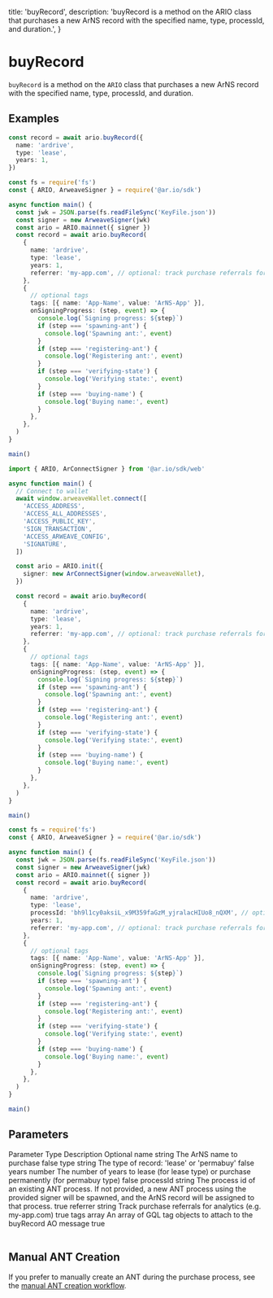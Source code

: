   title: 'buyRecord',
  description:
    'buyRecord is a method on the ARIO class that purchases a new ArNS record with the specified name, type, processId, and duration.',
}

# buyRecord

`buyRecord` is a method on the `ARIO` class that purchases a new ArNS record with the specified name, type, processId, and duration.

## Examples

<CodeGroup title="buyRecord">

```typescript {{title: "Basic"}}
const record = await ario.buyRecord({
  name: 'ardrive',
  type: 'lease',
  years: 1,
})
```

```typescript {{title: "NodeJS"}}
const fs = require('fs')
const { ARIO, ArweaveSigner } = require('@ar.io/sdk')

async function main() {
  const jwk = JSON.parse(fs.readFileSync('KeyFile.json'))
  const signer = new ArweaveSigner(jwk)
  const ario = ARIO.mainnet({ signer })
  const record = await ario.buyRecord(
    {
      name: 'ardrive',
      type: 'lease',
      years: 1,
      referrer: 'my-app.com', // optional: track purchase referrals for analytics
    },
    {
      // optional tags
      tags: [{ name: 'App-Name', value: 'ArNS-App' }],
      onSigningProgress: (step, event) => {
        console.log(`Signing progress: ${step}`)
        if (step === 'spawning-ant') {
          console.log('Spawning ant:', event)
        }
        if (step === 'registering-ant') {
          console.log('Registering ant:', event)
        }
        if (step === 'verifying-state') {
          console.log('Verifying state:', event)
        }
        if (step === 'buying-name') {
          console.log('Buying name:', event)
        }
      },
    },
  )
}

main()
```

```typescript {{ title: 'Web' }}
import { ARIO, ArConnectSigner } from '@ar.io/sdk/web'

async function main() {
  // Connect to wallet
  await window.arweaveWallet.connect([
    'ACCESS_ADDRESS',
    'ACCESS_ALL_ADDRESSES',
    'ACCESS_PUBLIC_KEY',
    'SIGN_TRANSACTION',
    'ACCESS_ARWEAVE_CONFIG',
    'SIGNATURE',
  ])

  const ario = ARIO.init({
    signer: new ArConnectSigner(window.arweaveWallet),
  })

  const record = await ario.buyRecord(
    {
      name: 'ardrive',
      type: 'lease',
      years: 1,
      referrer: 'my-app.com', // optional: track purchase referrals for analytics
    },
    {
      // optional tags
      tags: [{ name: 'App-Name', value: 'ArNS-App' }],
      onSigningProgress: (step, event) => {
        console.log(`Signing progress: ${step}`)
        if (step === 'spawning-ant') {
          console.log('Spawning ant:', event)
        }
        if (step === 'registering-ant') {
          console.log('Registering ant:', event)
        }
        if (step === 'verifying-state') {
          console.log('Verifying state:', event)
        }
        if (step === 'buying-name') {
          console.log('Buying name:', event)
        }
      },
    },
  )
}

main()
```

```typescript {{title: "With Existing ANT Process"}}
const fs = require('fs')
const { ARIO, ArweaveSigner } = require('@ar.io/sdk')

async function main() {
  const jwk = JSON.parse(fs.readFileSync('KeyFile.json'))
  const signer = new ArweaveSigner(jwk)
  const ario = ARIO.mainnet({ signer })
  const record = await ario.buyRecord(
    {
      name: 'ardrive',
      type: 'lease',
      processId: 'bh9l1cy0aksiL_x9M359faGzM_yjralacHIUo8_nQXM', // optional: assign to existing ANT process
      years: 1,
      referrer: 'my-app.com', // optional: track purchase referrals for analytics
    },
    {
      // optional tags
      tags: [{ name: 'App-Name', value: 'ArNS-App' }],
      onSigningProgress: (step, event) => {
        console.log(`Signing progress: ${step}`)
        if (step === 'spawning-ant') {
          console.log('Spawning ant:', event)
        }
        if (step === 'registering-ant') {
          console.log('Registering ant:', event)
        }
        if (step === 'verifying-state') {
          console.log('Verifying state:', event)
        }
        if (step === 'buying-name') {
          console.log('Buying name:', event)
        }
      },
    },
  )
}

main()
```

</CodeGroup>

## Parameters

<Table>
  <Table.Head>
    <Table.Row>
      <Table.Header>Parameter</Table.Header>
      <Table.Header>Type</Table.Header>
      <Table.Header>Description</Table.Header>
      <Table.Header>Optional</Table.Header>
    </Table.Row>
  </Table.Head>
  <Table.Body>
    <Table.Row>
      <Table.Cell className="font-semibold">name</Table.Cell>
      <Table.Cell>string</Table.Cell>
      <Table.Cell>The ArNS name to purchase</Table.Cell>
      <Table.Cell>false</Table.Cell>
    </Table.Row>
    <Table.Row>
      <Table.Cell className="font-semibold">type</Table.Cell>
      <Table.Cell>string</Table.Cell>
      <Table.Cell>The type of record: 'lease' or 'permabuy'</Table.Cell>
      <Table.Cell>false</Table.Cell>
    </Table.Row>
    <Table.Row>
      <Table.Cell className="font-semibold">years</Table.Cell>
      <Table.Cell>number</Table.Cell>
      <Table.Cell>
        The number of years to lease (for lease type) or purchase permanently
        (for permabuy type)
      </Table.Cell>
      <Table.Cell>false</Table.Cell>
    </Table.Row>
    <Table.Row>
      <Table.Cell className="font-semibold">processId</Table.Cell>
      <Table.Cell>string</Table.Cell>
      <Table.Cell>
        The process id of an existing ANT process. If not provided, a new ANT
        process using the provided signer will be spawned, and the ArNS record
        will be assigned to that process.
      </Table.Cell>
      <Table.Cell>true</Table.Cell>
    </Table.Row>
    <Table.Row>
      <Table.Cell className="font-semibold">referrer</Table.Cell>
      <Table.Cell>string</Table.Cell>
      <Table.Cell>
        Track purchase referrals for analytics (e.g. my-app.com)
      </Table.Cell>
      <Table.Cell>true</Table.Cell>
    </Table.Row>
    <Table.Row>
      <Table.Cell className="font-semibold">tags</Table.Cell>
      <Table.Cell>array</Table.Cell>
      <Table.Cell>
        An array of GQL tag objects to attach to the buyRecord AO message
      </Table.Cell>
      <Table.Cell>true</Table.Cell>
    </Table.Row>
  </Table.Body>
</Table>

## Manual ANT Creation

If you prefer to manually create an ANT during the purchase process, see the [manual ANT creation workflow](/ar-io-sdk/ario/arns/buy-record-manual).
